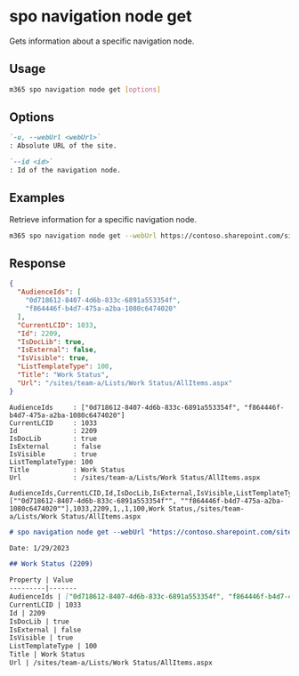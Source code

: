 
# spo navigation node get

Gets information about a specific navigation node.

## Usage

```sh
m365 spo navigation node get [options]
```

## Options

```md definition-list
`-u, --webUrl <webUrl>`
: Absolute URL of the site.

`--id <id>`
: Id of the navigation node.
```

<Global />

## Examples

Retrieve information for a specific navigation node.

```sh
m365 spo navigation node get --webUrl https://contoso.sharepoint.com/sites/team-a --id 2209
```

## Response

<Tabs>
  <TabItem value="JSON">

  ```json
  {
    "AudienceIds": [
      "0d718612-8407-4d6b-833c-6891a553354f",
      "f864446f-b4d7-475a-a2ba-1080c6474020"
    ],
    "CurrentLCID": 1033,
    "Id": 2209,
    "IsDocLib": true,
    "IsExternal": false,
    "IsVisible": true,
    "ListTemplateType": 100,
    "Title": "Work Status",
    "Url": "/sites/team-a/Lists/Work Status/AllItems.aspx"
  }
  ```

  </TabItem>
  <TabItem value="Text">

  ```text
  AudienceIds     : ["0d718612-8407-4d6b-833c-6891a553354f", "f864446f-b4d7-475a-a2ba-1080c6474020"]
  CurrentLCID     : 1033
  Id              : 2209
  IsDocLib        : true
  IsExternal      : false
  IsVisible       : true
  ListTemplateType: 100
  Title           : Work Status
  Url             : /sites/team-a/Lists/Work Status/AllItems.aspx
  ```

  </TabItem>
  <TabItem value="CSV">

  ```csv
  AudienceIds,CurrentLCID,Id,IsDocLib,IsExternal,IsVisible,ListTemplateType,Title,Url
  [""0d718612-8407-4d6b-833c-6891a553354f"", ""f864446f-b4d7-475a-a2ba-1080c6474020""],1033,2209,1,,1,100,Work Status,/sites/team-a/Lists/Work Status/AllItems.aspx
  ```

  </TabItem>
  <TabItem value="Markdown">

  ```md
  # spo navigation node get --webUrl "https://contoso.sharepoint.com/sites/team-a" --id "2209"

  Date: 1/29/2023

  ## Work Status (2209)

  Property | Value
  ---------|-------
  AudienceIds | ["0d718612-8407-4d6b-833c-6891a553354f", "f864446f-b4d7-475a-a2ba-1080c6474020"]
  CurrentLCID | 1033
  Id | 2209
  IsDocLib | true
  IsExternal | false
  IsVisible | true
  ListTemplateType | 100
  Title | Work Status
  Url | /sites/team-a/Lists/Work Status/AllItems.aspx
  ```

  </TabItem>
</Tabs>

